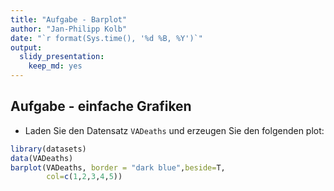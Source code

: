 ```yaml
---
title: "Aufgabe - Barplot"
author: "Jan-Philipp Kolb"
date: "`r format(Sys.time(), '%d %B, %Y')`"
output: 
  slidy_presentation:
    keep_md: yes
---
```


## Aufgabe - einfache Grafiken

- Laden Sie den Datensatz `VADeaths` und erzeugen Sie den
folgenden plot:

```r
library(datasets)
data(VADeaths)
barplot(VADeaths, border = "dark blue",beside=T,
        col=c(1,2,3,4,5)) 
```

